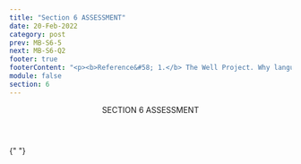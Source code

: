 ```yaml
---
title: "Section 6 ASSESSMENT"
date: 20-Feb-2022
category: post
prev: MB-S6-5
next: MB-S6-Q2
footer: true
footerContent: "<p><b>Reference&#58; 1.</b> The Well Project. Why language matters&#58; facing HIV in our own words. April 15, 2021. Accessed May 20, 2022. https://www.thewellproject.org/hiv-information/why-language-matters-facing-hiv-stigma-our-own-words</p>"
module: false
section: 6
---
```


<Header>
  SECTION 6<span className="text-red"> ASSESSMENT</span>
</Header>

{" "}

<Quiz
  title="Which is an example of people-first language?"
  options="HIV-infected individual
  AIDS patient
  Person living with HIV
  None of the above"
  answer="2"
  response="People-first language can minimize stigma by putting the individual person before a diagnosis.<sup>1</sup>"
/>
